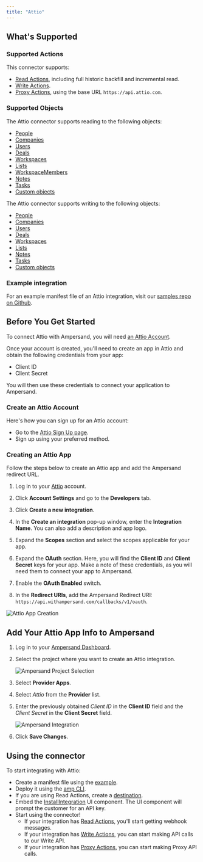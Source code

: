 ```yaml
---
title: "Attio"
---
```

## What's Supported

### Supported Actions

This connector supports:
- [Read Actions](/read-actions), including full historic backfill and incremental read.
- [Write Actions](/write-actions).
- [Proxy Actions](/proxy-actions), using the base URL `https://api.attio.com`.

### Supported Objects
The Attio connector supports reading to the following objects:

- [People](https://developers.attio.com/reference/post_v2-objects-people-records-query)
- [Companies](https://developers.attio.com/reference/post_v2-objects-companies-records-query)
- [Users](https://developers.attio.com/reference/post_v2-objects-users-records-query)
- [Deals](https://developers.attio.com/reference/post_v2-objects-deals-records-query)
- [Workspaces](https://developers.attio.com/reference/post_v2-objects-workspaces-records-query)
- [Lists](https://developers.attio.com/reference/get_v2-lists)
- [WorkspaceMembers](https://developers.attio.com/reference/get_v2-workspace-members)
- [Notes](https://developers.attio.com/reference/get_v2-notes)
- [Tasks](https://developers.attio.com/reference/get_v2-tasks)
- [Custom objects](https://developers.attio.com/reference/post_v2-objects-object-records-query)

The Attio connector supports writing to the following objects:
- [People](https://developers.attio.com/reference/post_v2-objects-people-records)
- [Companies](https://developers.attio.com/reference/post_v2-objects-companies-records)
- [Users](https://developers.attio.com/reference/post_v2-objects-users-records)
- [Deals](https://developers.attio.com/reference/post_v2-objects-deals-records)
- [Workspaces](https://developers.attio.com/reference/post_v2-objects-workspaces-records)
- [Lists](https://developers.attio.com/reference/post_v2-lists)
- [Notes](https://developers.attio.com/reference/post_v2-notes)
- [Tasks](https://developers.attio.com/reference/post_v2-tasks)
- [Custom objects](https://developers.attio.com/reference/post_v2-objects-object-records)

### Example integration

For an example manifest file of an Attio integration, visit our [samples repo on Github](https://github.com/amp-labs/samples/blob/main/attio/amp.yaml).

## Before You Get Started

To connect Attio with Ampersand, you will need [an Attio Account](https://app.attio.com/auth/sign-in).

Once your account is created, you'll need to create an app in Attio and obtain the following credentials from your app:

- Client ID
- Client Secret

You will then use these credentials to connect your application to Ampersand.

### Create an Attio Account

Here's how you can sign up for an Attio account:

- Go to the [Attio Sign Up page](https://app.attio.com/auth/sign-in).
- Sign up using your preferred method.

### Creating an Attio App

Follow the steps below to create an Attio app and add the Ampersand redirect URL.

1. Log in to your [Attio](https://app.attio.com/auth/sign-in) account.

2. Click **Account Settings** and go to the **Developers** tab.

3. Click **Create a new integration**.

4. In the **Create an integration** pop-up window, enter the **Integration Name**. You can also add a description and app logo.

5. Expand the **Scopes** section and select the scopes applicable for your app.

6. Expand the **OAuth** section. Here, you will find the **Client ID** and **Client Secret** keys for your app. Make a note of these credentials, as you will need them to connect your app to Ampersand.

7. Enable the **OAuth Enabled** switch.

8. In the **Redirect URIs**, add the Ampersand Redirect URI: `https://api.withampersand.com/callbacks/v1/oauth`.

![Attio App Creation](/images/provider-guides/f8a2ac0-attio1.gif)

## Add Your Attio App Info to Ampersand

1. Log in to your [Ampersand Dashboard](https://dashboard.withampersand.com).

2. Select the project where you want to create an Attio integration.

   ![Ampersand Project Selection](/images/provider-guides/31a6a12-Ampersand.png)

3. Select **Provider Apps**.

4. Select _Attio_ from the **Provider** list.

5. Enter the previously obtained _Client ID_ in the **Client ID** field and the _Client Secret_ in the **Client Secret** field.

   ![Ampersand Integration](/images/provider-guides/07458e9-attio2.gif)

6. Click **Save Changes**.

## Using the connector

To start integrating with Attio:
- Create a manifest file using the [example](https://github.com/amp-labs/samples/blob/main/attio/amp.yaml).
- Deploy it using the [amp CLI](/cli/overview).
- If you are using Read Actions, create a [destination](/destinations).
- Embed the [InstallIntegration](/embeddable-ui-components#install-integration) UI component. The UI component will prompt the customer for an API key.
- Start using the connector!
   - If your integration has [Read Actions](/read-actions), you'll start getting webhook messages.
   - If your integration has [Write Actions](/write-actions), you can start making API calls to our Write API.
   - If your integration has [Proxy Actions](/proxy-actions), you can start making Proxy API calls.
